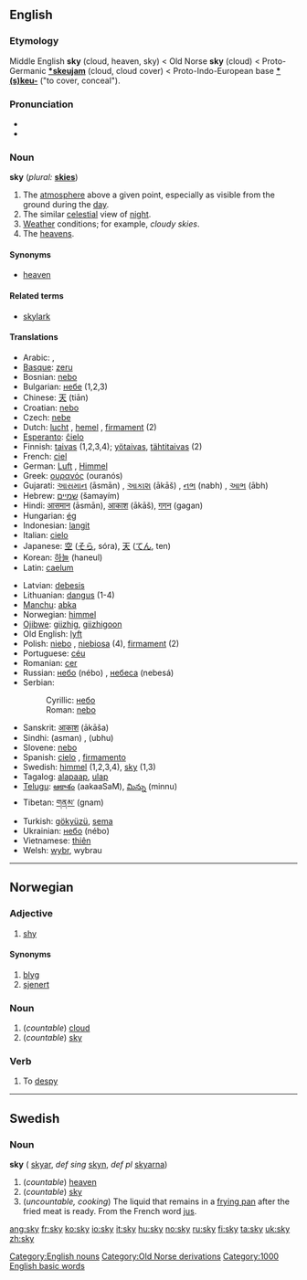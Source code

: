 ==English==
[[Category:English nouns]]
===Etymology===
Middle English '''sky''' (cloud, heaven, sky) < Old Norse '''sky''' (cloud) < Proto-Germanic '''[[*skeujam]]''' (cloud, cloud cover) < Proto-Indo-European base '''[[*(s)keu-]]''' ("to cover, conceal").

===Pronunciation===
*{{IPA|/skaɪ/}}
*{{SAMPA|/skaI/}}

===Noun===
'''sky''' (''plural:'' '''[[skies]]''')

# The [[atmosphere]] above a given point, especially as visible from the ground during the [[day]].
# The similar [[celestial]] view of [[night]].
# [[Weather]] conditions; for example, ''cloudy skies''.
# The [[heavens]].

====Synonyms====
*[[heaven]]

====Related terms====
*[[skylark]]

====Translations====
{{top}}
*Arabic: {{ARchar|[[سماء|سَمَاء]]}} {{IPAchar|(sámaː’)}} {{f}}, {{ARchar|[[سموات|سَمَوَات]]}} {{IPAchar|(samawáːt)}} {{p}}
*[[Basque]]: [[zeru]]
*Bosnian: [[nebo#Bosnian|nebo]] {{n}}
*Bulgarian: [[небе]] {{n}} (1,2,3)
*Chinese: [[天]] (tiān)
*Croatian: [[nebo#Croatian|nebo]] {{n}}
*Czech: [[nebe]]  {{n}}
*Dutch: [[lucht]] {{m}}, [[hemel]] {{m}}, [[firmament]] {{n}} (2)
*[[Esperanto]]: [[ĉielo]]
*Finnish: [[taivas]] (1,2,3,4); [[yötaivas]], [[tähtitaivas]] (2)
*French: [[ciel]] {{m}}
*German: [[Luft]] {{f}}, [[Himmel]] {{m}}
*Greek: [[ουρανός]] (ouranós) {{m}}
*Gujarati: [[આસમાન]] (āsmān) {{n}}, [[આકાશ]] (ākāš) {{n}}, [[નભ]] (nabh) {{n}}, [[આભ]] (ābh) {{n}}
*Hebrew: [[שמיים]] (šamayím) {{f}}
*Hindi: [[आसमान]] (āsmān), [[आकाश]] (ākāš), [[गगन]] (gagan)
*Hungarian: [[ég]]
*Indonesian: [[langit]]
*Italian: [[cielo]] {{m}}
*Japanese: [[空]] ([[そら]], sóra), [[天]] ([[てん]], ten)
*Korean: [[하늘]] (haneul)
*Latin: [[caelum]] {{n}}
{{mid}}
*Latvian: [[debesis]]
*Lithuanian: [[dangus]] {{m}} (1-4)
*[[Manchu]]: [[abka]]
*Norwegian: [[himmel]] {{m}}
*[[Ojibwe]]: [[giizhig]], [[giizhigoon]] {{p}}
*Old English: [[lyft]]
*Polish: [[niebo]] {{m}}, [[niebiosa]] {{p}} (4), [[firmament]] {{m}} (2)
*Portuguese: [[céu]] {{m}}
*Romanian: [[cer]] {{n}}
*Russian: [[небо]] (nébo) {{n}}, [[небо|небеса]] (nebesá) {{p}}
*Serbian:
*:Cyrillic: [[небо#Serbian|небо]] {{n}}
*:Roman: [[nebo#Serbian|nebo]] {{n}}
*Sanskrit: [[आकाश]] (ākāša) {{m}}
*Sindhi: {{SDchar|[[آسمان]]}} (asman) {{m}}, {{SDchar|[[اُڀُ]]}} (ubhu) {{m}} 
*Slovene: [[nebo]] {{n}}
*Spanish: [[cielo]] {{m}}, [[firmamento]] {{m}}
*Swedish: [[himmel]] {{c}} (1,2,3,4), [[sky#Swedish|sky]] {{c}} (1,3)
*Tagalog: [[alapaap]], [[ulap]] 
*[[Telugu]]: [[ఆకాశం]] (aakaaSaM), [[మిన్ను]] (minnu)
*Tibetan: [[གནམ་]] (gnam)
*Turkish: [[gökyüzü]], [[sema]]
*Ukrainian: [[небо#Ukrainian|небо]] (nébo) {{n}}
*Vietnamese: [[thiên]]
*Welsh: [[wybr]], wybrau
{{bottom}}


----

==Norwegian==
===Adjective===
{{no-adj-3}}
#[[shy]]
====Synonyms====
#[[blyg]]
#[[sjenert]]
===Noun===
{{no-noun-m1|sky}}
#(''countable'') [[cloud]]
#(''countable'') [[#English|sky]]
===Verb===
{{no-verb-4|sky}}
#To [[despy]]


----
==Swedish==
===Noun===
'''sky''' {{c}} ({{p}} [[skyar]], ''def sing'' [[skyn]], ''def pl'' [[skyarna]])

#(''countable'') [[heaven]]
#(''countable'') [[sky#English|sky]]
#(''uncountable, cooking'') The liquid that remains in a [[frying pan]] after the fried meat is ready. From the French word [[jus]].

[[Category:Old Norse derivations]]
[[Category:1000 English basic words]]

[[ang:sky]]
[[fr:sky]]
[[ko:sky]]
[[io:sky]]
[[it:sky]]
[[hu:sky]]
[[no:sky]]
[[ru:sky]]
[[fi:sky]]
[[ta:sky]]
[[uk:sky]]
[[zh:sky]]